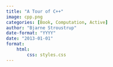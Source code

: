 ```yaml
---
title: "A Tour of C++"
image: cpp.png
categories: [Book, Computation, Active]
author: "Bjarne Stroustrup"
date-format: "YYYY"
date: "2013-01-01"
format:
    html:
        css: styles.css
---
```

